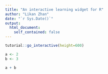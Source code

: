 ```yaml
---
title: "An interactive learning widget for R"
author: "Likan Zhan"
date: "`r Sys.Date()`"
output:
  html_document:
    self_contained: false
---
```


```r
tutorial::go_interactive(height=600)
```

```r
a <- 2
b <- 3

a + b
```
